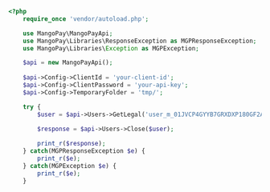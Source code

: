 ```php PHP
<?php
    require_once 'vendor/autoload.php';

    use MangoPay\MangoPayApi;
    use MangoPay\Libraries\ResponseException as MGPResponseException;
    use MangoPay\Libraries\Exception as MGPException;

    $api = new MangoPayApi();
    
    $api->Config->ClientId = 'your-client-id';
    $api->Config->ClientPassword = 'your-api-key';
    $api->Config->TemporaryFolder = 'tmp/';

    try {
        $user = $api->Users->GetLegal('user_m_01JVCP4GYYB7GRXDXP180GF2AQ');
        
        $response = $api->Users->Close($user);

        print_r($response);
    } catch(MGPResponseException $e) {
        print_r($e);
    } catch(MGPException $e) {
        print_r($e);
    }
```